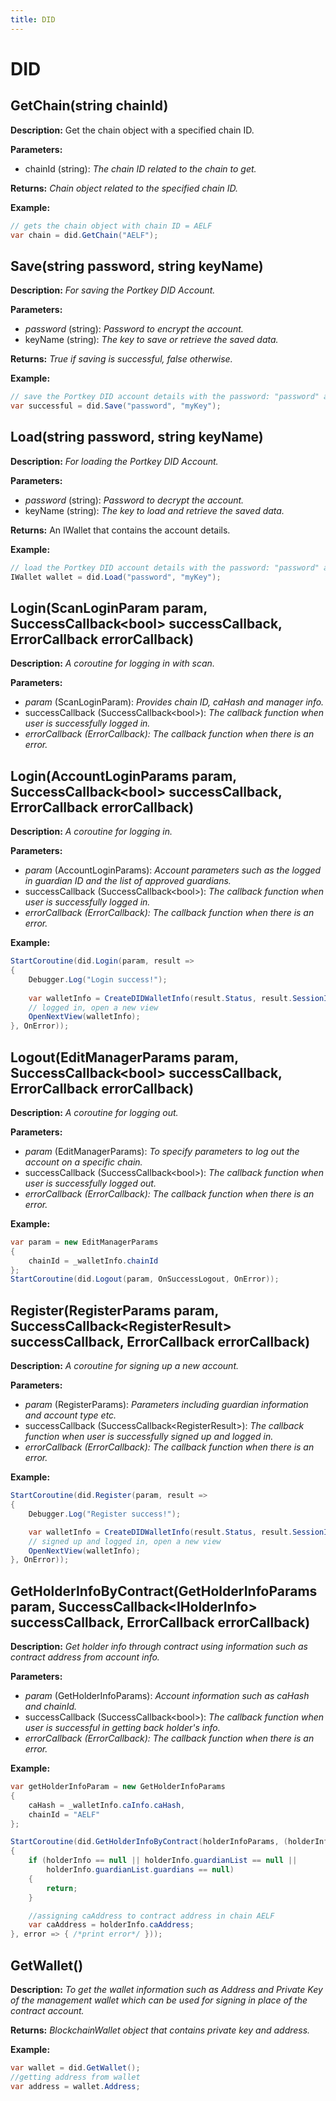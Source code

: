 ```yaml
---
title: DID
---
```


# DID

## GetChain(string chainId)

**Description:** Get the chain object with a specified chain ID.

**Parameters:**

-   chainId (string): *The chain ID related to the chain to get.*

**Returns:** *Chain object related to the specified chain ID.*

**Example:**

```c#
// gets the chain object with chain ID = AELF
var chain = did.GetChain("AELF");
```

## Save(string password, string keyName)

**Description:** *For saving the Portkey DID Account.*

**Parameters:**

-   *password* (string): *Password to encrypt the account.*
-   keyName (string): *The key to save or retrieve the saved data.*

**Returns:** *True if saving is successful, false otherwise.*

**Example:**

```c#
// save the Portkey DID account details with the password: "password" and key: "myKey"
var successful = did.Save("password", "myKey");
```

## Load(string password, string keyName)

**Description:** *For loading the Portkey DID Account.*

**Parameters:**

-   *password* (string): *Password to decrypt the account.*
-   keyName (string): *The key to load and retrieve the saved data.*

**Returns:** An IWallet that contains the account details.

**Example:**

```c#
// load the Portkey DID account details with the password: "password" and key: "myKey"
IWallet wallet = did.Load("password", "myKey");
```

## Login(ScanLoginParam param, SuccessCallback<bool\> successCallback, ErrorCallback errorCallback)

**Description:** *A coroutine for logging in with scan.*

**Parameters:**

-   *param* (ScanLoginParam): *Provides chain ID, caHash and manager info.*
-   successCallback (SuccessCallback<bool\>): *The callback function when user is successfully logged in.*
-   *errorCallback (ErrorCallback): The callback function when there is an error.*

## Login(AccountLoginParams param, SuccessCallback<bool\> successCallback, ErrorCallback errorCallback)

**Description:** *A coroutine for logging in.*

**Parameters:**

-   *param* (AccountLoginParams): *Account parameters such as the logged in guardian ID and the list of approved guardians.*
-   successCallback (SuccessCallback<bool\>): *The callback function when user is successfully logged in.*
-   *errorCallback (ErrorCallback): The callback function when there is an error.*

**Example:**

```c#
StartCoroutine(did.Login(param, result =>
{
    Debugger.Log("Login success!");
    
    var walletInfo = CreateDIDWalletInfo(result.Status, result.SessionId, AddManagerType.Recovery);
    // logged in, open a new view
    OpenNextView(walletInfo);
}, OnError));
```

## Logout(EditManagerParams param, SuccessCallback<bool\> successCallback, ErrorCallback errorCallback)

**Description:** *A coroutine for logging out.*

**Parameters:**

-   *param* (EditManagerParams): *To specify parameters to log out the account on a specific chain.*
-   successCallback (SuccessCallback<bool\>): *The callback function when user is successfully logged out.*
-   *errorCallback (ErrorCallback): The callback function when there is an error.*

**Example:**

```c#
var param = new EditManagerParams
{
    chainId = _walletInfo.chainId
};
StartCoroutine(did.Logout(param, OnSuccessLogout, OnError));
```

## Register(RegisterParams param, SuccessCallback<RegisterResult\> successCallback, ErrorCallback errorCallback)

**Description:** *A coroutine for signing up a new account.*

**Parameters:**

-   *param* (RegisterParams): *Parameters including guardian information and account type etc.*
-   successCallback (SuccessCallback<RegisterResult\>): *The callback function when user is successfully signed up and logged in.*
-   *errorCallback (ErrorCallback): The callback function when there is an error.*

**Example:**

```c#
StartCoroutine(did.Register(param, result =>
{
    Debugger.Log("Register success!");

    var walletInfo = CreateDIDWalletInfo(result.Status, result.SessionId, AddManagerType.Register);
    // signed up and logged in, open a new view
    OpenNextView(walletInfo);
}, OnError));
```

## GetHolderInfoByContract(GetHolderInfoParams param, SuccessCallback<IHolderInfo\> successCallback, ErrorCallback errorCallback)

**Description:** *Get holder info through contract using information such as contract address from account info.*

**Parameters:**

-   *param* (GetHolderInfoParams): *Account information such as caHash and chainId.*
-   successCallback (SuccessCallback<bool\>): *The callback function when user is successful in getting back holder's info.*
-   *errorCallback (ErrorCallback): The callback function when there is an error.*

**Example:**

```c#
var getHolderInfoParam = new GetHolderInfoParams
{
    caHash = _walletInfo.caInfo.caHash,
    chainId = "AELF"
};

StartCoroutine(did.GetHolderInfoByContract(holderInfoParams, (holderInfo) =>
{
    if (holderInfo == null || holderInfo.guardianList == null ||
        holderInfo.guardianList.guardians == null)
    {
        return;
    }

    //assigning caAddress to contract address in chain AELF
    var caAddress = holderInfo.caAddress;
}, error => { /*print error*/ }));
```

## GetWallet()

**Description:** *To get the wallet information such as Address and Private Key of the management wallet which can be used for signing in place of the contract account.*

**Returns:** *BlockchainWallet object that contains private key and address.*

**Example:**

```c#
var wallet = did.GetWallet();
//getting address from wallet
var address = wallet.Address;
```